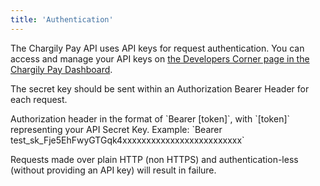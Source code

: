```yaml
---
title: 'Authentication'
---
```


The Chargily Pay API uses API keys for request authentication. You can access and manage your API keys on [the Developers Corner page in the Chargily Pay Dashboard](https://pay.chargily.io/dashboard/developers-corner "the Developers Corner in the Chargily Pay Dashboard").

The secret key should be sent within an Authorization Bearer Header for each request.

<ParamField header="Authorization" type="string" required>
  Authorization header in the format of `Bearer [token]`, with `[token]` representing your API Secret Key.  
  Example: `Bearer test_sk_Fje5EhFwyGTGqk4xxxxxxxxxxxxxxxxxxxxxxxxx`
</ParamField>

<Note>Requests made over plain HTTP (non HTTPS) and authentication-less (without providing an API key) will result in failure.</Note>

<Snippet file="api-secret-key-warning.mdx" />